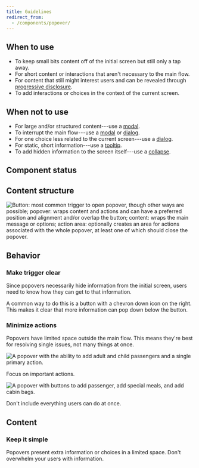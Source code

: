 ```yaml
---
title: Guidelines
redirect_from:
  - /components/popover/
---
```


<ReactExample exampleId="Popover-default" minHeight={240} />

## When to use

- To keep small bits content off of the initial screen but still only a tap away.
- For short content or interactions that aren't necessary to the main flow.
- For content that still might interest users and can be revealed through [progressive disclosure](/design-patterns/progressive-disclosure/).
- To add interactions or choices in the context of the current screen.

## When not to use

- For large and/or structured content---use a [modal](/components/overlay/modal/).
- To interrupt the main flow---use a [modal](/components/overlay/modal/) or [dialog](/components/overlay/dialog/).
- For one choice less related to the current screen---use a [dialog](/components/overlay/dialog/).
- For static, short information---use a [tooltip](/components/overlay/tooltip/).
- To add hidden information to the screen itself---use a [collapse](/components/interaction/collapse/).

## Component status

<ComponentStatus component="Popover" />

## Content structure

![Button: most common trigger to open popover, though other ways are possible; popover: wraps content and actions and can have a preferred position and alignment and/or overlap the button; content: wraps the main message or options; action area: optionally creates an area for actions associated with the whole popover, at least one of which should close the popover.](fileId:4QJZqvBvRrLu6t9mwObCkA;nodeId:143%3A0)

## Behavior

### Make trigger clear

Since popovers necessarily hide information from the initial screen,
users need to know how they can get to that information.

A common way to do this is a button with a chevron down icon on the right.
This makes it clear that more information can pop down below the button.

<ReactExample exampleId="Popover-trigger" minHeight={240} />

### Minimize actions

Popovers have limited space outside the main flow.
This means they're best for resolving single issues,
not many things at once.

<GuidelineImages>

<DoImage>

![A popover with the ability to add adult and child passengers and a single primary action.](fileId:fannvRpkOJK6uxxT33EKaa;nodeId:40%3A976)

Focus on important actions.

</DoImage>

<DontImage>

![A popover with buttons to add passenger, add special meals, and add cabin bags.](fileId:fannvRpkOJK6uxxT33EKaa;nodeId:40%3A852)

Don't include everything users can do at once.

</DontImage>

</GuidelineImages>

## Content

### Keep it simple

Popovers present extra information or choices in a limited space.
Don't overwhelm your users with information.
